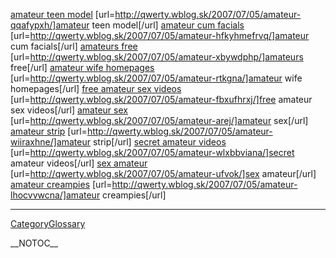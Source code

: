 <a href= http://qwerty.wblog.sk/2007/07/05/amateur-qqafypxh/ >amateur teen model</a>   [url=http://qwerty.wblog.sk/2007/07/05/amateur-qqafypxh/]amateur teen model[/url]   <a href= http://qwerty.wblog.sk/2007/07/05/amateur-hfkyhmefrvq/ >amateur cum facials</a>   [url=http://qwerty.wblog.sk/2007/07/05/amateur-hfkyhmefrvq/]amateur cum facials[/url]   <a href= http://qwerty.wblog.sk/2007/07/05/amateur-xbywdphp/ >amateurs free</a>   [url=http://qwerty.wblog.sk/2007/07/05/amateur-xbywdphp/]amateurs free[/url]   <a href= http://qwerty.wblog.sk/2007/07/05/amateur-rtkgna/ >amateur wife homepages</a>   [url=http://qwerty.wblog.sk/2007/07/05/amateur-rtkgna/]amateur wife homepages[/url]   <a href= http://qwerty.wblog.sk/2007/07/05/amateur-fbxufhrxj/ >free amateur sex videos</a>   [url=http://qwerty.wblog.sk/2007/07/05/amateur-fbxufhrxj/]free amateur sex videos[/url]   <a href= http://qwerty.wblog.sk/2007/07/05/amateur-arej/ >amateur sex</a>   [url=http://qwerty.wblog.sk/2007/07/05/amateur-arej/]amateur sex[/url]   <a href= http://qwerty.wblog.sk/2007/07/05/amateur-wiiraxhne/ >amateur strip</a>   [url=http://qwerty.wblog.sk/2007/07/05/amateur-wiiraxhne/]amateur strip[/url]   <a href= http://qwerty.wblog.sk/2007/07/05/amateur-wlxbbviana/ >secret amateur videos</a>   [url=http://qwerty.wblog.sk/2007/07/05/amateur-wlxbbviana/]secret amateur videos[/url]   <a href= http://qwerty.wblog.sk/2007/07/05/amateur-ufvok/ >sex amateur</a>   [url=http://qwerty.wblog.sk/2007/07/05/amateur-ufvok/]sex amateur[/url]   <a href= http://qwerty.wblog.sk/2007/07/05/amateur-lhocvvwcna/ >amateur creampies</a>   [url=http://qwerty.wblog.sk/2007/07/05/amateur-lhocvvwcna/]amateur creampies[/url]
----
[[CategoryGlossary]]

__NOTOC__